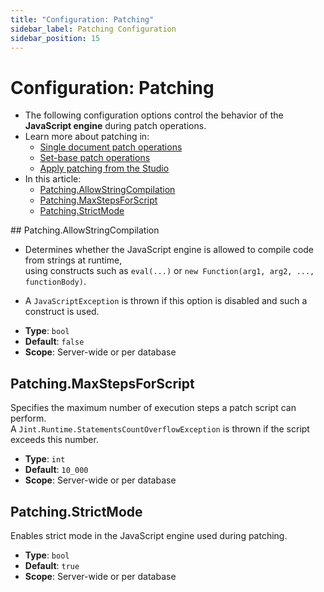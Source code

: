 ```yaml
---
title: "Configuration: Patching"
sidebar_label: Patching Configuration
sidebar_position: 15
---
```



# Configuration: Patching
<Admonition type="note" title="Note">

* The following configuration options control the behavior of the **JavaScript engine** during patch operations.
* Learn more about patching in:
  *  [Single document patch operations](../../client-api/operations/patching/single-document)
  *  [Set-base patch operations](../../client-api/operations/patching/set-based)
  *  [Apply patching from the Studio](../../studio/database/documents/patch-view)
* In this article:
    * [Patching.AllowStringCompilation](../../server/configuration/patching-configuration#patching.allowstringcompilation)
    * [Patching.MaxStepsForScript](../../server/configuration/patching-configuration#patching.maxstepsforscript)
    * [Patching.StrictMode](../../server/configuration/patching-configuration#patching.strictmode)

</Admonition>
## Patching.AllowStringCompilation

* Determines whether the JavaScript engine is allowed to compile code from strings at runtime,  
  using constructs such as `eval(...)` or `new Function(arg1, arg2, ..., functionBody)`.

* A `JavaScriptException` is thrown if this option is disabled and such a construct is used.
- **Type**: `bool`
- **Default**: `false`
- **Scope**: Server-wide or per database



## Patching.MaxStepsForScript

Specifies the maximum number of execution steps a patch script can perform.  
A `Jint.Runtime.StatementsCountOverflowException` is thrown if the script exceeds this number.

- **Type**: `int`
- **Default**: `10_000`
- **Scope**: Server-wide or per database



## Patching.StrictMode

Enables strict mode in the JavaScript engine used during patching.

- **Type**: `bool`
- **Default**: `true`
- **Scope**: Server-wide or per database



